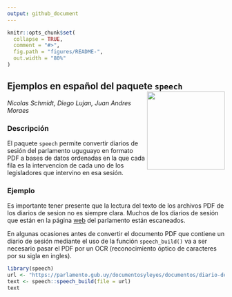 ```yaml
---
output: github_document
---
```



```r
knitr::opts_chunk$set(
  collapse = TRUE,
  comment = "#>",
  fig.path = "figures/README-",
  out.width = "80%"
)
```

## Ejemplos en español del paquete `speech` <img src='figures/logo.png' align="right" height="180" />

_Nicolas Schmidt, Diego Lujan, Juan Andres Moraes_


### Descripción

El paquete `speech` permite convertir diarios de sesión del parlamento uguguayo en formato PDF a bases de datos ordenadas en la que cada fila es la intervencion de cada uno de los legisladores que intervino en esa sesión.


### Ejemplo

Es importante tener presente que la lectura del texto de los archivos PDF de los diarios de sesion no es siempre clara. Muchos de los diarios de sesión que están en la página [web](https://parlamento.gub.uy/documentosyleyes/documentos/diarios-de-sesion) del parlamento están escaneados. 

En algunas ocasiones antes de convertir el documento PDF que contiene un diario de sesión mediante el uso de la función `speech_build()` va a ser necesario pasar el PDF por un OCR (reconocimiento óptico de caracteres por su sigla en ingles).

```r
library(speech)
url <- "https://parlamento.gub.uy/documentosyleyes/documentos/diario-de-sesion/comisionpermanente/6084/IMG/0?width=800&height=600&hl=en_US1&iframe=true&rel=nofollow"
text <- speech::speech_build(file = url)
text


```



